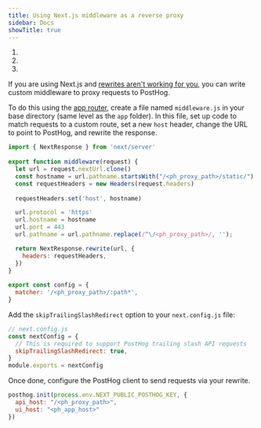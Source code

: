```yaml
---
title: Using Next.js middleware as a reverse proxy
sidebar: Docs
showTitle: true
---
```



<CalloutBox icon="IconWarning" title="Warning" type="fyi">

  1. <ProxyWarning />
  2. <RegionWarning />
  3. <ProxyPathNamesWarning />

</CalloutBox>

If you are using Next.js and [rewrites aren't working for you](/docs/advanced/proxy/nextjs), you can write custom middleware to proxy requests to PostHog. 

To do this using the [app router](/tutorials/nextjs-app-directory-analytics), create a file named `middleware.js` in your base directory (same level as the `app` folder). In this file, set up code to match requests to a custom route, set a new `host` header, change the URL to point to PostHog, and rewrite the response.

```js
import { NextResponse } from 'next/server'
 
export function middleware(request) {
  let url = request.nextUrl.clone()
  const hostname = url.pathname.startsWith("/<ph_proxy_path>/static/") ? 'us-assets.i.posthog.com' : 'us.i.posthog.com'
  const requestHeaders = new Headers(request.headers)
  
  requestHeaders.set('host', hostname)

  url.protocol = 'https'
  url.hostname = hostname
  url.port = 443
  url.pathname = url.pathname.replace(/^\/<ph_proxy_path>/, '');

  return NextResponse.rewrite(url, {
    headers: requestHeaders,
  })
}
 
export const config = {
  matcher: '/<ph_proxy_path>/:path*',
}
```

Add the `skipTrailingSlashRedirect` option to your `next.config.js` file:

```js
// next.config.js
const nextConfig = {
  // This is required to support PostHog trailing slash API requests
  skipTrailingSlashRedirect: true, 
}
module.exports = nextConfig
```

Once done, configure the PostHog client to send requests via your rewrite.

```js
posthog.init(process.env.NEXT_PUBLIC_POSTHOG_KEY, {
  api_host: "/<ph_proxy_path>",
  ui_host: "<ph_app_host>"
})
```
